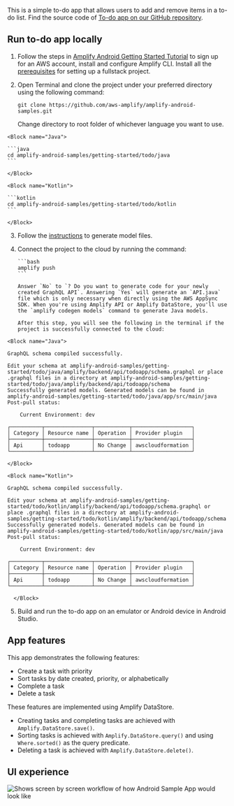 This is a simple to-do app that allows users to add and remove items in a to-do list. Find the source code of [To-do app on our GitHub repository](https://github.com/aws-amplify/amplify-android-samples/tree/main/getting-started/todo).

## Run to-do app locally

1.  Follow the steps in [Amplify Android Getting Started Tutorial](/[platform]/start/) to sign up for an AWS account, install and configure Amplify CLI. Install all the [prerequisites](/[platform]/start/getting-started/installation/) for setting up a fullstack project.

2.  Open Terminal and clone the project under your preferred directory using the following command:

    ```
    git clone https://github.com/aws-amplify/amplify-android-samples.git
    ```

    Change directory to root folder of whichever language you want to use.

<BlockSwitcher>

    <Block name="Java">

    ```java
    cd amplify-android-samples/getting-started/todo/java
    ```

    </Block>

    <Block name="Kotlin">

    ```kotlin
    cd amplify-android-samples/getting-started/todo/kotlin
    ```

    </Block>

</BlockSwitcher>

3.  Follow the [instructions](/[platform]/start/getting-started/generate-model/) to generate model files.

4.  Connect the project to the cloud by running the command:

        ```bash
        amplify push
        ```

        Answer `No` to `? Do you want to generate code for your newly created GraphQL API`. Answering `Yes` will generate an `API.java` file which is only necessary when directly using the AWS AppSync SDK. When you're using Amplify API or Amplify DataStore, you'll use the `amplify codegen models` command to generate Java models.

        After this step, you will see the following in the terminal if the project is successfully connected to the cloud:

<BlockSwitcher>

    <Block name="Java">

```
GraphQL schema compiled successfully.

Edit your schema at amplify-android-samples/getting-started/todo/java/amplify/backend/api/todoapp/schema.graphql or place .graphql files in a directory at amplify-android-samples/getting-started/todo/java/amplify/backend/api/todoapp/schema
Successfully generated models. Generated models can be found in amplify-android-samples/getting-started/todo/java/app/src/main/java
Post-pull status:

    Current Environment: dev

┌──────────┬───────────────┬───────────┬───────────────────┐
│ Category │ Resource name │ Operation │ Provider plugin   │
├──────────┼───────────────┼───────────┼───────────────────┤
│ Api      │ todoapp       │ No Change │ awscloudformation │
└──────────┴───────────────┴───────────┴───────────────────┘

```

    </Block>

    <Block name="Kotlin">

```
GraphQL schema compiled successfully.

Edit your schema at amplify-android-samples/getting-started/todo/kotlin/amplify/backend/api/todoapp/schema.graphql or place .graphql files in a directory at amplify-android-samples/getting-started/todo/kotlin/amplify/backend/api/todoapp/schema
Successfully generated models. Generated models can be found in amplify-android-samples/getting-started/todo/kotlin/app/src/main/java
Post-pull status:

    Current Environment: dev

┌──────────┬───────────────┬───────────┬───────────────────┐
│ Category │ Resource name │ Operation │ Provider plugin   │
├──────────┼───────────────┼───────────┼───────────────────┤
│ Api      │ todoapp       │ No Change │ awscloudformation │
└──────────┴───────────────┴───────────┴───────────────────┘

```

      </Block>

</BlockSwitcher>

5. Build and run the to-do app on an emulator or Android device in Android Studio.

## App features

This app demonstrates the following features:

- Create a task with priority
- Sort tasks by date created, priority, or alphabetically
- Complete a task
- Delete a task

These features are implemented using Amplify DataStore.

- Creating tasks and completing tasks are achieved with `Amplify.DataStore.save()`.
- Sorting tasks is achieved with `Amplify.DataStore.query()` and using `Where.sorted()` as the query predicate.
- Deleting a task is achieved with `Amplify.DataStore.delete()`.

## UI experience

![Shows screen by screen workflow of how Android Sample App would look like](/images/todo-app.png)
